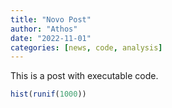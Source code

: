 ```yaml
---
title: "Novo Post"
author: "Athos"
date: "2022-11-01"
categories: [news, code, analysis]
---
```


This is a post with executable code.

```r
hist(runif(1000))
```
